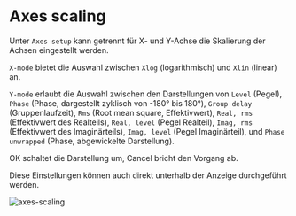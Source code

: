 # Axes scaling

Unter  ``Axes setup`` kann getrennt für X- und Y-Achse die Skalierung der Achsen eingestellt werden.

``X-mode`` bietet die Auswahl zwischen ``Xlog`` (logarithmisch) und ``Xlin`` (linear) an.

``Y-mode`` erlaubt die Auswahl zwischen den Darstellungen von ``Level`` (Pegel), ``Phase`` (Phase, dargestellt zyklisch von -180° bis 180°), ``Group delay ``(Gruppenlaufzeit), ``Rms`` (Root mean square, Effektivwert), ``Real, rms`` (Effektivwert des Realteils), ``Real, level`` (Pegel Realteil), ``Imag, rms`` (Effektivwert des Imaginärteils), ``Imag, level`` (Pegel Imaginärteil), und ``Phase unwrapped`` (Phase, abgewickelte Darstellung).

OK schaltet die Darstellung um, Cancel bricht den Vorgang ab.

Diese Einstellungen können auch direkt unterhalb der Anzeige durchgeführt werden.

![axes-scaling](/axes-scaling.png)